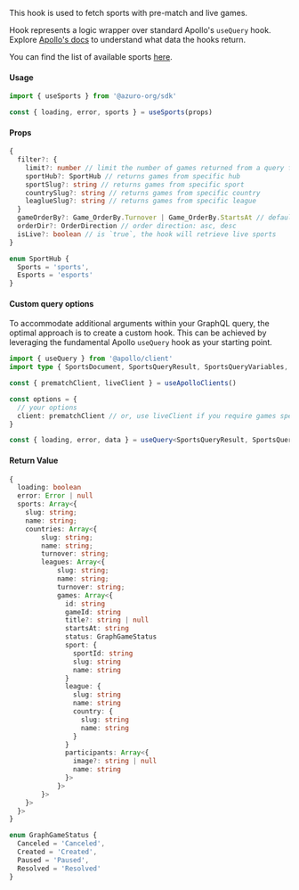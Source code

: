 
This hook is used to fetch sports with pre-match and live games.

Hook represents a logic wrapper over standard Apollo's `useQuery` hook. Explore [Apollo's docs](https://www.apollographql.com/docs/react/api/react/hooks#usequery) to understand what data the hooks return.

You can find the list of available sports [here](https://thegraph.azuro.org/subgraphs/name/azuro-protocol/azuro-api-polygon-v2/graphql?query=%7B%0A++sports+%7B%0A++++name%0A++%7D%0A%7D).

#### Usage

```ts
import { useSports } from '@azuro-org/sdk'

const { loading, error, sports } = useSports(props)
```

#### Props

```ts
{
  filter?: {
    limit?: number // limit the number of games returned from a query for each sport
    sportHub?: SportHub // returns games from specific hub
    sportSlug?: string // returns games from specific sport
    countrySlug?: string // returns games from specific country
    leaglueSlug?: string // returns games from specific league
  }
  gameOrderBy?: Game_OrderBy.Turnover | Game_OrderBy.StartsAt // default: Game_OrderBy.StartsAt`
  orderDir?: OrderDirection // order direction: asc, desc
  isLive?: boolean // is `true`, the hook will retrieve live sports
}

enum SportHub {
  Sports = 'sports',
  Esports = 'esports'
}
```

#### Custom query options

To accommodate additional arguments within your GraphQL query, the optimal approach is to create a custom hook. This can be achieved by leveraging the fundamental Apollo `useQuery` hook as your starting point.

```ts
import { useQuery } from '@apollo/client'
import type { SportsDocument, SportsQueryResult, SportsQueryVariables, useApolloClients } from '@azuro-org/sdk'

const { prematchClient, liveClient } = useApolloClients()

const options = {
  // your options
  client: prematchClient // or, use liveClient if you require games specifically from the live
}

const { loading, error, data } = useQuery<SportsQueryResult, SportsQueryVariables>(SportsDocument, options)
```

#### Return Value
```ts
{
  loading: boolean
  error: Error | null
  sports: Array<{
    slug: string;
    name: string;
    countries: Array<{
        slug: string;
        name: string;
        turnover: string;
        leagues: Array<{
            slug: string;
            name: string;
            turnover: string;
            games: Array<{
              id: string
              gameId: string
              title?: string | null
              startsAt: string
              status: GraphGameStatus
              sport: {
                sportId: string
                slug: string
                name: string 
              }
              league: {
                slug: string
                name: string
                country: { 
                  slug: string
                  name: string 
                } 
              }
              participants: Array<{ 
                image?: string | null
                name: string 
              }>
            }> 
        }>
    }>
  }>
}

enum GraphGameStatus {
  Canceled = 'Canceled',
  Created = 'Created',
  Paused = 'Paused',
  Resolved = 'Resolved'
}
```
